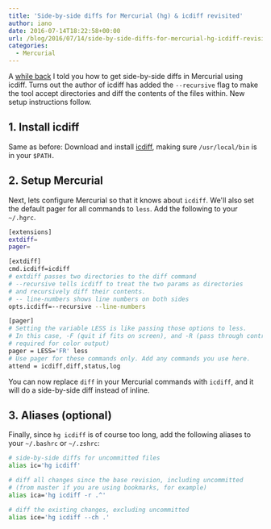 ```yaml
---
title: 'Side-by-side diffs for Mercurial (hg) & icdiff revisited'
author: iano
date: 2016-07-14T18:22:58+00:00
url: /blog/2016/07/14/side-by-side-diffs-for-mercurial-hg-icdiff-revisited/
categories:
  - Mercurial
---
```


A [while back][1] I told you how to get side-by-side diffs in Mercurial using icdiff. Turns out the author of icdiff has added the `--recursive` flag to make the tool accept directories and diff the contents of the files within. New setup instructions follow.

## 1. Install icdiff

Same as before: Download and install [icdiff][2], making sure `/usr/local/bin` is in your `$PATH.`

## 2. Setup Mercurial

Next, lets configure Mercurial so that it knows about `icdiff`. We'll also set the default pager for all commands to `less`. Add the following to your `~/.hgrc`.

```bash
[extensions]
extdiff=
pager=

[extdiff]
cmd.icdiff=icdiff
# extdiff passes two directories to the diff command
# --recursive tells icdiff to treat the two params as directories
# and recursively diff their contents.
# -- line-numbers shows line numbers on both sides
opts.icdiff=--recursive --line-numbers

[pager]
# Setting the variable LESS is like passing those options to less.
# In this case, -F (quit if fits on screen), and -R (pass through control chars,
# required for color output)
pager = LESS='FR' less
# Use pager for these commands only. Add any commands you use here.
attend = icdiff,diff,status,log
```

You can now replace `diff` in your Mercurial commands with `icdiff`, and it will do a side-by-side diff instead of inline.

## 3. Aliases (optional)

Finally, since `hg icdiff` is of course too long, add the following aliases to your `~/.bashrc` or `~/.zshrc`:

```bash
# side-by-side diffs for uncommitted files
alias ic='hg icdiff'

# diff all changes since the base revision, including uncommitted
# (from master if you are using bookmarks, for example)
alias ica='hg icdiff -r .^'

# diff the existing changes, excluding uncommitted
alias ice='hg icdiff --ch .'
```

&nbsp;

[1]: http://ianobermiller.com/blog/2015/01/12/side-by-side-diffs-for-mercurial-hg/
[2]: http://www.jefftk.com/icdiff
